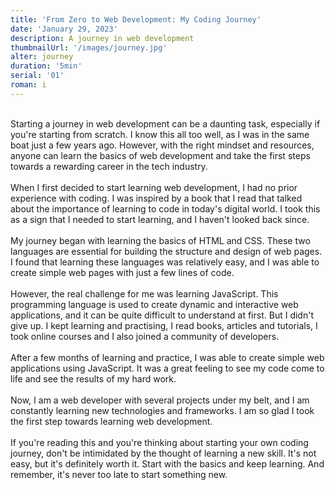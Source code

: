 ```yaml
---
title: 'From Zero to Web Development: My Coding Journey'
date: 'January 29, 2023'
description: A journey in web development
thumbnailUrl: '/images/journey.jpg'
alter: journey
duration: '5min'
serial: '01'
roman: i
---
```


<br />

<div>
  Starting a journey in web development can be a daunting task, especially if
  you're starting from scratch. I know this all too well, as I was in the same
  boat just a few years ago. However, with the right mindset and resources,
  anyone can learn the basics of web development and take the first steps
  towards a rewarding career in the tech industry.
</div>

<br />

<div>
  When I first decided to start learning web development, I had no prior
  experience with coding. I was inspired by a book that I read that talked about
  the importance of learning to code in today's digital world. I took this as a
  sign that I needed to start learning, and I haven't looked back since.
</div>

<br />

<div>
  My journey began with learning the basics of HTML and CSS. These two languages
  are essential for building the structure and design of web pages. I found that
  learning these languages was relatively easy, and I was able to create simple
  web pages with just a few lines of code.
</div>

<br />

<div>
  However, the real challenge for me was learning JavaScript. This programming
  language is used to create dynamic and interactive web applications, and it
  can be quite difficult to understand at first. But I didn't give up. I kept
  learning and practising, I read books, articles and tutorials, I took online
  courses and I also joined a community of developers.
</div>

<br />

<div>
  After a few months of learning and practice, I was able to create simple web
  applications using JavaScript. It was a great feeling to see my code come to
  life and see the results of my hard work.
</div>

<br />

<div>
  Now, I am a web developer with several projects under my belt, and I am
  constantly learning new technologies and frameworks. I am so glad I took the
  first step towards learning web development.
</div>

<br />

<div>
  If you're reading this and you're thinking about starting your own coding
  journey, don't be intimidated by the thought of learning a new skill. It's not
  easy, but it's definitely worth it. Start with the basics and keep learning.
  And remember, it's never too late to start something new.
</div>
